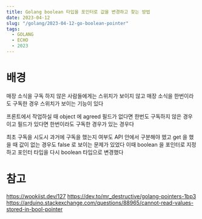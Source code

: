 ```yaml
---
title: Golang boolean 타입을 포인터로 값을 변경하고 찾는 방법
date: 2023-04-12
slug: "/golang/2023-04-12-go-boolean-pointer"
tags:
  - GOLANG
  - ECHO
  - 2023
---
```



# 배경
매장 소식을 구독 하지 않은 사람들에게는 스위치가 보이지 않고
매장 소식을 한번이라도 구독한 경우 스위치가 보이는 기능이 있다

프론트에서 작업하실 때 object 에 agreed 필드가 없다면 한번도 구독하지 않은 경우 이고
필드가 있다면 한번이라도 구독한 경우가 있는 경우다

최초 구독을 시도시
과거에 구독을 했는지 여부도 API 안에서 구분해야 헸고
get 을 했을 때 값이 없는 경우도 false 로 보이는 문제가 있었다
이때 boolean 을 포인터로 지정하고
포인터 타입을 다시 boolean 타입으로 변경했다


# 참고

https://wookiist.dev/127
https://dev.to/mr_destructive/golang-pointers-1bp3
https://arduino.stackexchange.com/questions/88965/cannot-read-values-stored-in-bool-pointer